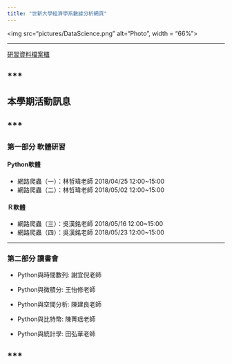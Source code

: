 ```yaml
---
title: "世新大學經濟學系數據分析網頁"
---
```


<img src="pictures/DataScience.png" alt="Photo", width = "66%">

***
<a href="https://github.com/shuecon" target="_blank" title="檔案櫃">研習資料檔案櫃</a>

***
---

## 本學期活動訊息

***
---

### 第一部分 軟體研習

#### Python軟體

- 網路爬蟲（一）：林哲瑋老師 2018/04/25 12:00~15:00
- 網路爬蟲（二）：林哲瑋老師 2018/05/02 12:00~15:00

#### Ｒ軟體

- 網路爬蟲（三）：吳漢銘老師 2018/05/16 12:00~15:00
- 網路爬蟲（四）：吳漢銘老師 2018/05/23 12:00~15:00

***

### 第二部分 讀書會 

- Python與時間數列: 謝宜倪老師

- Python與微積分: 王怡修老師

- Python與空間分析: 陳建良老師

- Python與比特幣: 陳菁瑶老師

- Python與統計學: 田弘華老師


***
---


